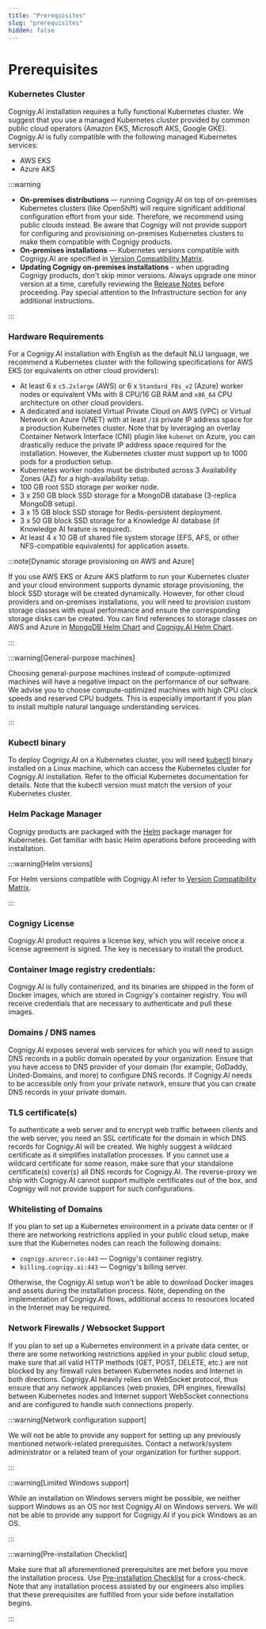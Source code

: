 ```yaml
---
title: "Prerequisites"
slug: "prerequisites"
hidden: false
---
```

# Prerequisites

### Kubernetes Cluster

Cognigy.AI installation requires a fully functional Kubernetes cluster.
We suggest that you use a managed Kubernetes cluster provided by common public cloud operators
(Amazon EKS, Microsoft AKS, Google GKE).
Cognigy.AI is fully compatible with the following managed Kubernetes services:

- AWS EKS
- Azure AKS

:::warning

  - **On-premises distributions** — running Cognigy.AI on top of on-premises Kubernetes clusters (like OpenShift) will require significant additional configuration effort from your side. Therefore, we recommend using public clouds instead. Be aware that Cognigy will not provide support for configuring and provisioning on-premises Kubernetes clusters to make them compatible with Cognigy products.
  - **On-premises installations** — Kubernetes versions compatible with Cognigy.AI are specified in [Version Compatibility Matrix](version-compatibility-matrix.mdx).
  - **Updating Cognigy on-premises installations** - when upgrading Cognigy products, don't skip minor versions. Always upgrade one minor version at a time, carefully reviewing the [Release Notes](../../release-notes/index.mdx) before proceeding. Pay special attention to the Infrastructure section for any additional instructions.

:::


### Hardware Requirements
For a Cognigy.AI installation with English as the default NLU language, we recommend a Kubernetes cluster with the following specifications for AWS EKS (or equivalents on other cloud providers):

- At least 6 x `c5.2xlarge` (AWS) or 6 x `Standard_F8s_v2` (Azure) worker nodes or equivalent VMs with 8 CPU/16 GB RAM and `x86_64` CPU architecture on other cloud providers.
- A dedicated and isolated Virtual Private Cloud on AWS (VPC) or Virtual Network on Azure (VNET) with at least `/18` private IP address space for a production Kubernetes cluster. Note that by leveraging an overlay Container Network Interface (CNI) plugin like `kubenet` on Azure, you can drastically reduce the private IP address space required for the installation. However, the Kubernetes cluster must support up to 1000 pods for a production setup.
- Kubernetes worker nodes must be distributed across 3 Availability Zones (AZ) for a high-availability setup.
- 100 GB root SSD storage per worker node.
- 3 x 250 GB block SSD storage for a MongoDB database (3-replica MongoDB setup).
- 3 x 15 GB block SSD storage for Redis-persistent deployment.
- 3 x 50 GB block SSD storage for a Knowledge AI database (if Knowledge AI feature is required).
- At least 4 x 10 GB of shared file system storage (EFS, AFS, or other NFS-compatible equivalents) for application assets.

:::note[Dynamic storage provisioning on AWS and Azure]

  If you use AWS EKS or Azure AKS platform to run your Kubernetes cluster and your cloud environment supports dynamic storage provisioning, the block SSD storage will be created dynamically. However, for other cloud providers and on-premises installations, you will need to provision custom storage classes with equal performance and ensure the corresponding storage disks can be created. You can find references to storage classes on AWS and Azure in [MongoDB Helm Chart](https://github.com/Cognigy/cognigy-mongodb-helm-chart/tree/master/cloud-providers) and [Cognigy.AI Helm Chart](https://github.com/Cognigy/cognigy-ai-helm-chart/blob/699853e79f3573b5923b361bda8fc6796bb8cbcf/values.yaml#L4093).

:::


:::warning[General-purpose machines]

  Choosing general-purpose machines instead of compute-optimized machines will have a negative impact on the performance of our software. We advise you to choose compute-optimized machines with high CPU clock speeds and reserved CPU budgets. This is especially important if you plan to install multiple natural language understanding services.

:::




### Kubectl binary 
To deploy Cognigy.AI on a Kubernetes cluster, you will need [kubectl](https://kubernetes.io/docs/reference/kubectl/) binary installed on a Linux machine, which can access the Kubernetes cluster for Cognigy.AI installation. Refer to the official Kubernetes documentation for details. Note that the kubectl version must match the version of your Kubernetes cluster.

### Helm Package Manager
Cognigy products are packaged with the [Helm](https://helm.sh/) package manager for Kubernetes. Get familiar with basic Helm operations before proceeding with installation.


:::warning[Helm versions]

  For Helm versions compatible with Cognigy.AI refer to [Version Compatibility Matrix](version-compatibility-matrix.mdx).

:::


### Cognigy License
Cognigy.AI product requires a license key, which you will receive once a license agreement is signed. The key is necessary to install the product.

### Container Image registry credentials:
Cognigy.AI is fully containerized, and its binaries are shipped in the form of Docker images,
which are stored in Cognigy's container registry.
You will receive credentials that are necessary to authenticate and pull these images.

### Domains / DNS names
Cognigy.AI exposes several web services
for which you will need to assign DNS records in a public domain operated by your organization.
Ensure that you have access to DNS provider of your domain
(for example, GoDaddy, United-Domains, and more) to configure DNS records.
If Cognigy.AI needs to be accessible only from your private network,
ensure that you can create DNS records in your private domain.

### TLS certificate(s)
To authenticate a web server and to encrypt web traffic between clients and the web server, you need an SSL certificate for the domain in which DNS records for Cognigy.AI will be created. We highly suggest a wildcard certificate as it simplifies installation processes. If you cannot use a wildcard certificate for some reason, make sure that your standalone certificate(s) cover(s) all DNS records for Cognigy.AI. The reverse-proxy we ship with Cognigy.AI cannot support multiple certificates out of the box, and Cognigy will not provide support for such configurations.

### Whitelisting of Domains
If you plan to set up a Kubernetes environment in a private data center or if there are networking restrictions applied in your public cloud setup, make sure that the Kubernetes nodes can reach the following domains:

- `cognigy.azurecr.io:443` — Cognigy's container registry.
- `billing.cognigy.ai:443` — Cognigy's billing server.

Otherwise, the Cognigy.AI setup won't be able to download Docker images and assets during the installation process.
Note, depending on the implementation of Cognigy.AI flows, additional access to resources located in the Internet may be required.

### Network Firewalls / Websocket Support
If you plan to set up a Kubernetes environment in a private data center, or there are some networking restrictions applied in your public cloud setup, make sure that all valid HTTP methods (GET, POST, DELETE, etc.) are not blocked by any firewall rules between Kubernetes nodes and Internet in both directions. Cognigy.AI heavily relies on WebSocket protocol, thus ensure that any network appliances (web proxies, DPI engines, firewalls) between Kubernetes nodes and Internet support WebSocket connections and are configured to handle such connections properly.

:::warning[Network configuration support]

  We will not be able to provide any support for setting up any previously mentioned network-related prerequisites. Contact a network/system administrator or a related team of your organization for further support.

:::


:::warning[Limited Windows support]

  While an installation on Windows servers might be possible, we neither support Windows as an OS nor test Cognigy.AI on Windows servers. We will not be able to provide any support for Cognigy.AI if you pick Windows as an OS.

:::


:::warning[Pre-installation Checklist]

  Make sure that all aforementioned prerequisites are met before you move the installation process. Use [Pre-installation Checklist](pre-installation-checklist.mdx) for a cross-check. Note that any installation process assisted by our engineers also implies that these prerequisites are fulfilled from your side before installation begins.

:::

